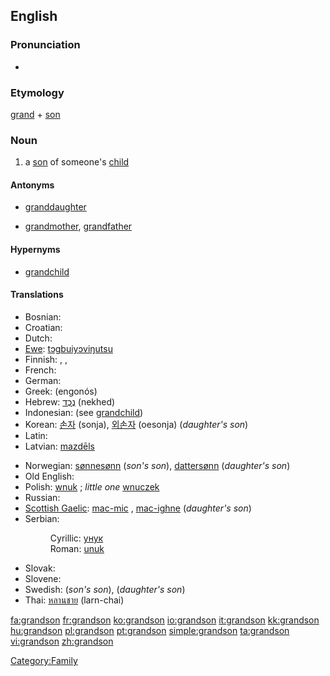 {{wikipedia|dab=grandson}}
==English==

===Pronunciation===
* {{audio|en-us-grandson.ogg|Audio (US)}}

===Etymology===
[[grand]] + [[son]]

===Noun===
{{en-noun}}

# a [[son]] of someone's [[child]]

====Antonyms====
* {{italbrac|with regard to gender}} [[granddaughter]]
* {{italbrac|with regard to ancestry}} [[grandmother]], [[grandfather]]

====Hypernyms====
* [[grandchild]]

====Translations====
{{trans-top|son of someone's child}}
* Bosnian: {{t-|bs|unuk|m}}
* Croatian: {{t-|hr|unuk|m}}
* Dutch: {{t+|nl|kleinzoon|m}}
* [[Ewe]]: [[tɔgbuiyɔviŋutsu]]
* Finnish: {{t-|fi|pojanpoika}}, {{t-|fi|tyttärenpoika}}, {{t-|fi|lapsenlapsi}}
* French: {{t+|fr|petit-fils|m}}
* German: {{t+|de|Enkel|m}}
* Greek: {{t+|el|εγγονός|m|sc=Grek}} (engonós)
* Hebrew: [[נכד|נֶכֶד]] (nekhed) {{m}}
* Indonesian: (see [[grandchild]])
* Korean: [[손자]] (sonja), [[외손자]] (oesonja) (''daughter's son'')
* Latin: {{t+|la|nepos|m}}
* Latvian: [[mazdēls]] {{m}}
{{trans-mid}}
* Norwegian: [[sønnesønn]] (''son's son''), [[dattersønn]] (''daughter's son'')
* Old English: {{t-|ang|sunsunu|xs=Old English}}
* Polish: [[wnuk]] {{m}}; ''little one'' [[wnuczek]] {{m}}
* Russian: {{t+|ru|внук|m|tr=vnuk|sc=Cyrl}}
* [[Scottish Gaelic]]: [[mac-mic]] {{m}}, [[mac-ighne]] {{m}} (''daughter's son'')
* Serbian:
*: Cyrillic: [[унук#Serbian|унук]] {{m}}
*: Roman: [[unuk#Serbian|unuk]] {{m}}
* Slovak: {{t-|sk|vnuk|m}}
* Slovene: {{t+|sl|vnuk|m}}
* Swedish: {{t+|sv|sonson|c}}  (''son's son''), {{t+|sv|dotterson|c}} (''daughter's son'')
* Thai: [[หลานชาย]] (larn-chai)
{{trans-bottom}}

[[Category:Family]]

[[fa:grandson]]
[[fr:grandson]]
[[ko:grandson]]
[[io:grandson]]
[[it:grandson]]
[[kk:grandson]]
[[hu:grandson]]
[[pl:grandson]]
[[pt:grandson]]
[[simple:grandson]]
[[ta:grandson]]
[[vi:grandson]]
[[zh:grandson]]